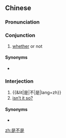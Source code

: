 ==Chinese==
{{phrasebook|zh}}
{{zh-forms}}

===Pronunciation===
{{zh-pron
|m=shì不shì,tl2=y
|c=si6 bat1 si6
|cat=con
}}

===Conjunction===
{{zh-con}}

# [[whether]] or not
#: {{zh-x|是不是 最近 很 忙？|Been busy lately?}}
#: {{zh-x|是不是 我 对 你 很 好？|Aren't I good to you?}}
#: {{zh-x|咱 是不是 該 撤 了？|Shouldn't we get going?}}

====Synonyms====
* {{zh-l|是否}}

===Interjection===
{{zh-interj}}

# {{&lit|是|不|是|lang=zh}}
# [[isn't it so|isn’t it so?]] {{gloss|used as an expression of affirmation after a statement}}

====Synonyms====
* {{zh-l|對不對}}

[[zh:是不是]]